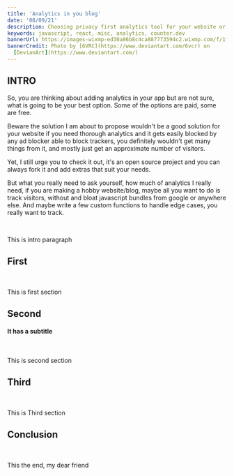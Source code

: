 ```yaml
---
title: 'Analytics in you blog'
date: '08/09/21'
description: Choosing privacy first analytics tool for your website or blog
keywords: javascript, react, misc, analytics, counter.dev
bannerUrl: https://images-wixmp-ed30a86b8c4ca887773594c2.wixmp.com/f/1f43d5b0-2dc2-4600-a801-2e246e33b5b2/dc73sa7-af05b78d-39c3-43d9-87b0-23d713236b10.gif?token=eyJ0eXAiOiJKV1QiLCJhbGciOiJIUzI1NiJ9.eyJzdWIiOiJ1cm46YXBwOjdlMGQxODg5ODIyNjQzNzNhNWYwZDQxNWVhMGQyNmUwIiwiaXNzIjoidXJuOmFwcDo3ZTBkMTg4OTgyMjY0MzczYTVmMGQ0MTVlYTBkMjZlMCIsIm9iaiI6W1t7InBhdGgiOiJcL2ZcLzFmNDNkNWIwLTJkYzItNDYwMC1hODAxLTJlMjQ2ZTMzYjViMlwvZGM3M3NhNy1hZjA1Yjc4ZC0zOWMzLTQzZDktODdiMC0yM2Q3MTMyMzZiMTAuZ2lmIn1dXSwiYXVkIjpbInVybjpzZXJ2aWNlOmZpbGUuZG93bmxvYWQiXX0.uZ86a2Ax3OR9fpTH6jaO4r_YtLry_OyLqw00m4P5fv0
bannerCredit: Photo by [6VRC](https://www.deviantart.com/6vcr) on
  [DevianArt](https://www.deviantart.com/)
---
```


<GlobalWrapper>

<SectionWrapper title="intro">

## INTRO

So, you are thinking about adding analytics in your app but are not sure,
what is going to be your best option. Some of the options are paid, some are free.

Beware the solution I am about to propose wouldn't be a good solution for
your website if you need thorough analytics and it gets easily blocked
by any ad blocker able to block trackers, you definitely wouldn't get
many things from it, and mostly just get an approximate number of visitors.

Yet, I still urge you to check it out, it's an open source project and
you can always fork it and add extras that suit your needs.

But what you really need to ask yourself, how much of analytics I really need,
if you are making a hobby website/blog, maybe all you want to do is track visitors,
without and bloat javascript bundles from google or anywhere else.
And maybe write a few custom functions to handle edge cases, you really want to track.

<br />

This is intro paragraph

</SectionWrapper>

<SectionWrapper title="first">

## First

<br />

This is first section

</SectionWrapper>

<SectionWrapper title="second">

## Second

#### It has a subtitle

<br />

This is second section

</SectionWrapper>

<SectionWrapper title="Third">

## Third

<br />

This is Third section

</SectionWrapper>

<SectionWrapper title="conclusion">

## Conclusion

<br />

This the end, my dear friend

</SectionWrapper>

</GlobalWrapper>
